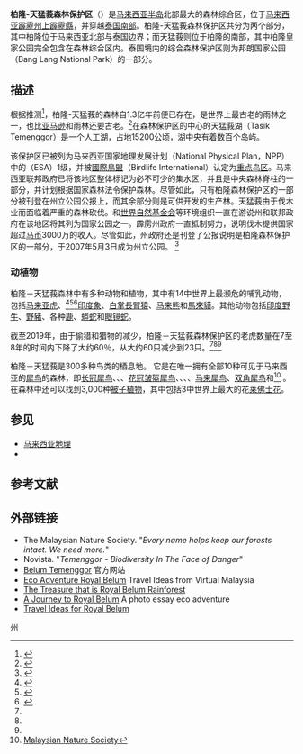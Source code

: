 {{Infobox protected area 2
| name = 柏隆皇家公园
| alt_name = Royal Belum State Park
| iucn_category = 
| iucn_ref =
| photo = File:Royal Belum State Park on a sunny day.jpg
| photo_width = 
| photo_alt = 
| photo_caption = 
| map = Malaysia Perak<!-- or | map_image = -->
| map_width = 
| map_alt = 
| map_caption = 
| relief =
| label =
| label_position =
| mark =
| marker_size =
| location = {{MAS}}{{flag|Perak}}[[上霹雳县|上霹雳县]]
| nearest_city = [[宜力|宜力]]
| coordinates = {{coord|5|32|58.91|N|101|20|52.4|E|region:MY|display=inline,title}}
| coords_ref = 
| area_ha = 117,500
| designation =
| authorized = 2007年5月3日
| created =
| designated =
| established = 
| visitation_num = 
| visitation_year = 
| visitation_ref =
| governing_body = 
| administrator =霹雳州公园局
| operator =
| owner =
| world_heritage_site =
| website = {{URL|belum.com.my/}}
| url = 
| child = 
| embedded = 
}}

'''柏隆-天猛莪森林保护区'''（{{lang-ms|Hutan Simpan Belum-Temengor}}）是[[马来西亚半岛|马来西亚半岛]]北部最大的森林综合区，位于[[马来西亚|马来西亚]][[霹靂州|霹靂州]][[上霹靂縣|上霹靂縣]]，并穿越[[泰国南部地区|泰国南部]]。柏隆-天猛莪森林保护区共分为两个部分，其中柏隆位于马来西亚北部与泰国边界；而天猛莪则位于柏隆的南部，其中柏隆皇家公园完全包含在森林综合区内。泰国境内的综合森林保护区则为邦朗国家公园（Bang Lang National Park）的一部分。{{cn}}

== 描述 ==
根据推测<ref>{{Cite web|title=Malaysian Nature Society (MNS) - Persatuan Pencinta Alam Malaysia|url=https://web.archive.org/web/20060717194019/http://64.91.240.155/bt/|access-date=2021-12-13|date=2006-07-17|work=web.archive.org}}</ref>，柏隆-天猛莪的森林自1.3亿年前便已存在，是世界上最古老的雨林之一，也比[[亞馬遜雨林|亚马逊]]和{{tsl|en|Congolian rainforests|刚果雨林|刚果}}雨林还要古老。<ref>{{Citation|publisher={{tsl|en|Malaysian Nature Society|马来西亚自然协会}}|url=http://64.91.240.155/bt/|title=Belum-Temenggor|archiveurl=https://web.archive.org/web/20060717194019/http://64.91.240.155/bt/|archivedate=2006-07-17|access-date=2006-10-19}}</ref>在森林保护区的中心的天猛莪湖（Tasik Temenggor）是一个人工湖，占地15200公顷，湖中央有着数百个岛屿。 {{cn}}

该保护区已被列为马来西亚国家地理发展计划（National Physical Plan，NPP）中的{{tsl|en|Environmentally Sensitive Area|环境敏感地带}}（ESA）1级，并被[[國際鳥盟|國際鳥盟]]（Birdlife International）认定为[[重点鸟区|重点鸟区]]。马来西亚联邦政府已将该地区整体标记为必不可少的集水区，并且是中央森林脊柱的一部分，并计划根据国家森林法令保护森林。尽管如此，只有柏隆森林保护区的一部分被刊登在州立公园公报上，而其余部分则是可供开发的生产林。天猛莪由于伐木业而面临着严重的森林砍伐。{{tsl|en|Malaysian Nature Society|马来西亚自然协会}}和[[世界自然基金会|世界自然基金会]]等环境组织一直在游说州和联邦政府在该地区将其列为国家公园之一。霹雳州政府一直抵制努力，说明伐木提供国家超过[[馬來西亞令吉|马币]]3000万的收入。尽管如此，州政府还是刊登了公报说明{{Cvt|1,175|km2}}是柏隆森林保护区的一部分，于2007年5月3日成为州立公园。 <ref>{{Citation|publisher=[[Bernama|Bernama]]|url=http://www.bernama.com.my/bernama/state_news/news.php?id=260965&cat=nt|title=Perak Gazettes Royal Belum State Park|access-date=2007-05-23|archiveurl=https://web.archive.org/web/20070926215402/http://www.bernama.com.my/bernama/state_news/news.php?id=260965&cat=nt|archivedate=2007-09-26}}</ref> 

=== 动植物 ===
柏隆－天猛莪森林中有多种动物和植物，其中有14中世界上最濒危的哺乳动物，包括[[马来亚虎|马来亚虎]]、<ref name="FMT 07-2019">{{Cite news|work=[[马新社|马新社]]|title=Poachers, limited prey push Malayan tiger to brink of extinction|publisher={{tsl|en|Free Malaysia Today|今日自由大马}}|location=[[吉隆坡|吉隆坡]]|url=https://www.freemalaysiatoday.com/category/nation/2019/07/30/poachers-limited-prey-push-malayan-tiger-to-brink-of-extinction/|date=2019-07-30|accessdate=2019-08-10|archive-date=2020-11-30|archive-url=https://web.archive.org/web/20201130215444/https://www.freemalaysiatoday.com/category/nation/2019/07/30/poachers-limited-prey-push-malayan-tiger-to-brink-of-extinction/|dead-url=no}}</ref><ref name="TSO 07-2019">{{Cite news|author=Yahaya|first=A. Malex|title=Poachers and limited prey driving Malayan Tiger to extinction|publisher=[[星报_(马来西亚)|星报]]|location=[[吉隆坡|吉隆坡]]|url=https://www.thestar.com.my/news/nation/2019/07/30/poachers-and-limited-prey-driving-malayan-tiger-to-extinction|date=2019-07-30|accessdate=2019-08-10|archive-date=2019-08-10|archive-url=https://web.archive.org/web/20190810145931/https://www.thestar.com.my/news/nation/2019/07/30/poachers-and-limited-prey-driving-malayan-tiger-to-extinction|dead-url=no}}</ref><ref name="NST 08-2019">{{Cite news|author=Arif|first=Zahratulhayat Mat|title=Malayan tiger teetering on the brink of extinction; 23 left in Belum-Temenggor Forest Reserve|publisher={{tsl|en|New Straits Times|新海峡时报}}|location=[[宜力|宜力]]|url=https://www.nst.com.my/news/nation/2019/08/509651/malayan-tiger-teetering-brink-extinction-23-left-belum-temenggor-forest|date=2019-08-03|accessdate=2019-08-10|archive-date=2020-09-28|archive-url=https://web.archive.org/web/20200928131148/https://www.nst.com.my/news/nation/2019/08/509651/malayan-tiger-teetering-brink-extinction-23-left-belum-temenggor-forest|dead-url=no}}</ref>[[印度象|印度象]]、[[白掌長臂猿|白掌長臂猿]]、[[马来熊|马来熊]]和[[馬來貘|馬來貘]]。其他动物包括[[印度野牛|印度野牛]]、[[野豬|野豬]]、各种[[鹿科|鹿]]、[[蟒屬|蟒蛇]]和[[眼镜蛇|眼镜蛇]]。 

截至2019年，由于偷猎和猎物的减少，柏隆－天猛莪森林保护区的老虎数量在7至8年的时间内下降了大约60％，从大约60只减少到23只。<ref name="FMT 07-2019"/><ref name="TSO 07-2019"/><ref name="NST 08-2019"/>

柏隆－天猛莪是300多种鸟类的栖息地。 它是在唯一拥有全部10种可见于马来西亚的[[犀鸟科|犀鸟]]的森林，即[[长冠犀鸟|长冠犀鸟]]、{{tsl|en|bushy-crested hornbill|凤头犀鸟}}、{{tsl|en|wrinkled hornbill|皱盔犀鸟}}、[[花冠皱盔犀鸟|花冠皱盔犀鸟]]、{{tsl|en|plain-pouched hornbill|袋裝犀鳥}}、{{tsl|en|black hornbill|黑斑犀鸟}}、{{tsl|en|Oriental pied hornbill|东方冠斑犀鸟}}、[[马来犀鸟|马来犀鸟]]、[[双角犀鸟|双角犀鸟]]和{{tsl|en|helmeted hornbill|盔犀鸟}}<ref>[https://web.archive.org/web/20090531063533/http://www.hornbills.org/ Malaysian Nature Society]</ref> 。在森林中还可以找到3,000种[[被子植物|被子植物]]，其中包括3中世界上最大的花[[大花草屬|莱佛士花]]。

== 参见 ==
{{Portal|马来西亚}}
* [[马来西亚地理|马来西亚地理]] 
* {{tsl|en|Temenggor Lake|天猛莪湖}} 

== 参考文献 ==
{{Reflist}}

== 外部链接 ==
* The Malaysian Nature Society. "''Every name helps keep our forests intact. We need more.''"
* Novista. "''Temenggor - Biodiversity In The Face of Danger''"
* [http://belum.com.my/ Belum Temenggor] {{Wayback|url=http://belum.com.my/ |date=20140812210452 }} 官方网站
* [https://web.archive.org/web/20140124120308/http://www.virtualmalaysia.com/eco-adventure-royal-belum/ Eco Adventure Royal Belum] Travel Ideas from Virtual Malaysia
* [https://web.archive.org/web/20140223121035/http://www.virtualmalaysia.com/the-treasure-that-is-royal-belum-rainforest/ The Treasure that is Royal Belum Rainforest]
* [https://web.archive.org/web/20140129025707/http://www.virtualmalaysia.com/a-photo-essay-eco-adventure-journey-to-the-royal-belum/ A Journey to Royal Belum] A photo essay eco adventure
* [http://www.virtualmalaysia.com/tag/royal-belum/ Travel Ideas for Royal Belum] {{Wayback|url=http://www.virtualmalaysia.com/tag/royal-belum/ |date=20140327063557 }}
[[Category:马来西亚国家公园|州]]